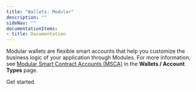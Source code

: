 ```yaml
---
title: "Wallets: Modular"
description: ""
sideNav: ""
documentationItems: 
- title: Documentation
---
```


Modular wallets are flexible smart accounts that help you customize the business
logic of your application through Modules. For more information, see
[Modular Smart Contract Accounts (MSCA)](/wallets/account-types#modular-smart-contract-accounts-msca)
in the **Wallets / Account Types** page.

<div className="grid grid-cols-1 md:grid-cols-2 lg:grid-cols-2 gap-4 xl:gap-8 pt-4">
<Card href="/wallets/modular/create-a-wallet-and-send-gasless-txn" title="Wallets: Modular">
    <div className="inline-flex items-center space-x-2 rounded-sm py-2 pr-1 text-blue-400 font-circular-bold hover:bg-blue-50">
      <div>Get started</div>
      <Icon icon="arrow-right" />
    </div>
</Card>
</div>
